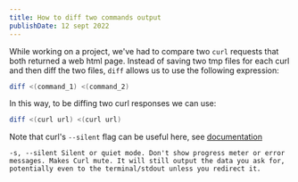 ```yaml
---
title: How to diff two commands output
publishDate: 12 sept 2022
---
```


While working on a project, we've had to compare two `curl` requests that both returned a web html page.
Instead of saving two tmp files for each curl and then diff the two files, `diff` allows us to use the following expression:

```bash
diff <(command_1) <(command_2)
```

In this way, to be diffing two curl responses we can use:

```bash
diff <(curl url) <(curl url)
```

Note that curl's `--silent` flag can be useful here, see [documentation](https://curl.se/docs/manpage.html#:~:text=progress%2Dmeter.-,%2Ds%2C%20%2D%2Dsilent,-Silent%20or%20quiet)

```
-s, --silent Silent or quiet mode. Don't show progress meter or error messages. Makes Curl mute. It will still output the data you ask for, potentially even to the terminal/stdout unless you redirect it.
```
